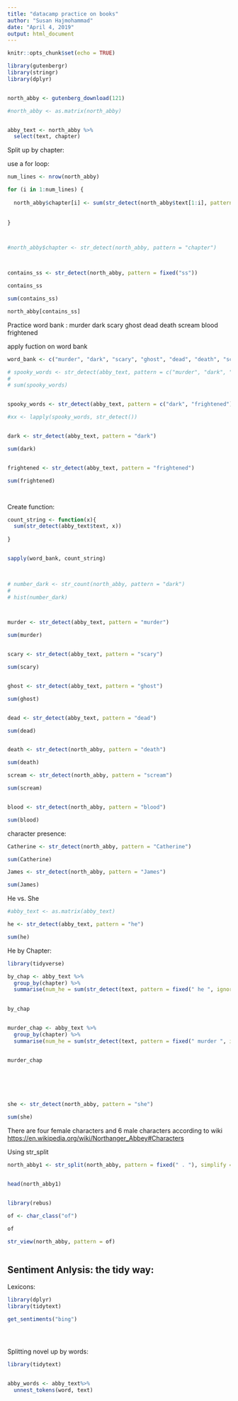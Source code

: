 ```yaml
---
title: "datacamp practice on books"
author: "Susan Hajmohammad"
date: "April 4, 2019"
output: html_document
---
```


```r
knitr::opts_chunk$set(echo = TRUE)
```


```r

library(gutenbergr)
library(stringr)
library(dplyr)



```

```r

north_abby <- gutenberg_download(121)


```




```r



#north_abby <- as.matrix(north_abby)


abby_text <- north_abby %>%
  select(text, chapter)

```

Split up by chapter:

use a for loop:

```r

num_lines <- nrow(north_abby)

for (i in 1:num_lines) {
  
  north_abby$chapter[i] <- sum(str_detect(north_abby$text[1:i], pattern = fixed("CHAPTER"))) 
  
  
}




```



```r

#north_abby$chapter <- str_detect(north_abby, pattern = "chapter")



contains_ss <- str_detect(north_abby, pattern = fixed("ss"))

contains_ss

sum(contains_ss)

north_abby[contains_ss]

```



Practice word bank :
murder 
dark 
scary
ghost
dead
death
scream
blood
frightened



apply fuction 
on word bank 

```r

word_bank <- c("murder", "dark", "scary", "ghost", "dead", "death", "scream", "blood", "frightened")

# spooky_words <- str_detect(abby_text, pattern = c("murder", "dark", "scary", "ghost", "dead", "death", "scream", "blood", "frightened"))
# 
# sum(spooky_words)


spooky_words <- str_detect(abby_text, pattern = c("dark", "frightened"))

#xx <- lapply(spooky_words, str_detect())


dark <- str_detect(abby_text, pattern = "dark")

sum(dark)


frightened <- str_detect(abby_text, pattern = "frightened")

sum(frightened)




```


Create function: 



```r



count_string <- function(x){
  sum(str_detect(abby_text$text, x))
  
}


sapply(word_bank, count_string)

  
```







```r

  
  

# number_dark <- str_count(north_abby, pattern = "dark")
# 
# hist(number_dark)



murder <- str_detect(abby_text, pattern = "murder")

sum(murder)


scary <- str_detect(abby_text, pattern = "scary")

sum(scary)


ghost <- str_detect(abby_text, pattern = "ghost")

sum(ghost)


dead <- str_detect(abby_text, pattern = "dead")

sum(dead)


death <- str_detect(north_abby, pattern = "death")

sum(death)

scream <- str_detect(north_abby, pattern = "scream")

sum(scream)


blood <- str_detect(north_abby, pattern = "blood")

sum(blood)


```



character presence:


```r

Catherine <- str_detect(north_abby, pattern = "Catherine")

sum(Catherine)


```


```r

James <- str_detect(north_abby, pattern = "James")

sum(James)


```


He vs. She


```r

#abby_text <- as.matrix(abby_text)

he <- str_detect(abby_text, pattern = "he")

sum(he)


```

He by Chapter:


```r

library(tidyverse)

by_chap <- abby_text %>%
  group_by(chapter) %>%
  summarise(num_he = sum(str_detect(text, pattern = fixed(" he ", ignore_case = TRUE))))
  

by_chap


murder_chap <- abby_text %>%
  group_by(chapter) %>%
  summarise(num_he = sum(str_detect(text, pattern = fixed(" murder ", ignore_case = TRUE))))


murder_chap

  





```










```r

she <- str_detect(north_abby, pattern = "she")

sum(she)


```


There are four female characters and 6 male characters according to wiki <https://en.wikipedia.org/wiki/Northanger_Abbey#Characters>


Using str_split

```r


north_abby1 <- str_split(north_abby, pattern = fixed(" . "), simplify = TRUE)


head(north_abby1)



```



```r

library(rebus)

of <- char_class("of")

of

str_view(north_abby, pattern = of)



```


## Sentiment Anlysis: the tidy way:

Lexicons:

```r

library(dplyr)
library(tidytext)

get_sentiments("bing")





```




Splitting novel up by words: 


```r


library(tidytext)


abby_words <- abby_text%>%
  unnest_tokens(word, text)






```















